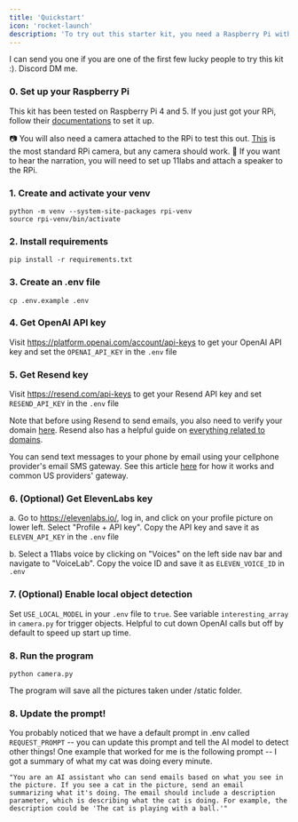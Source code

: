 ```yaml
---
title: 'Quickstart'
icon: 'rocket-launch'
description: 'To try out this starter kit, you need a Raspberry Pi with a camera module, optional a speaker module depending on your use case.'
---
```


I can send you one if you are one of the first few lucky people to try this kit :). Discord DM me.

### 0. Set up your Raspberry Pi

This kit has been tested on Raspberry Pi 4 and 5. If you just got your RPi, follow their [documentations](https://www.raspberrypi.com/documentation/computers/getting-started.html) to set it up.

📷 You will also need a camera attached to the RPi to test this out. [This](https://www.adafruit.com/product/5657) is the most standard RPi camera, but any camera should work.
📢 If you want to hear the narration, you will need to set up 11labs and attach a speaker to the RPi.

### 1. Create and activate your venv

```
python -m venv --system-site-packages rpi-venv
source rpi-venv/bin/activate
```

### 2. Install requirements

```
pip install -r requirements.txt
```

### 3. Create an .env file

```
cp .env.example .env
```

### 4. Get OpenAI API key

Visit https://platform.openai.com/account/api-keys to get your OpenAI API key and set the `OPENAI_API_KEY` in the `.env` file

### 5. Get Resend key

Visit https://resend.com/api-keys to get your Resend API key and set `RESEND_API_KEY` in the `.env` file

Note that before using Resend to send emails, you also need to verify your domain [here](https://resend.com/domains). Resend also has a helpful guide on [everything related to domains](https://resend.com/docs/dashboard/domains/introduction).

You can send text messages to your phone by email using your cellphone provider's email SMS gateway. See this article [here](https://www.digitaltrends.com/mobile/how-to-send-a-text-from-your-email-account/) for how it works and common US providers' gateway.

### 6. (Optional) Get ElevenLabs key

a. Go to https://elevenlabs.io/, log in, and click on your profile picture on lower left. Select "Profile + API key". Copy the API key and save it as `ELEVEN_API_KEY` in the `.env` file

b. Select a 11labs voice by clicking on "Voices" on the left side nav bar and navigate to "VoiceLab". Copy the voice ID and save it as `ELEVEN_VOICE_ID` in `.env`

### 7. (Optional) Enable local object detection

Set `USE_LOCAL_MODEL` in your `.env` file to `true`. See variable `interesting_array` in `camera.py` for trigger objects. Helpful to cut down OpenAI calls but off by default to speed up start up time.

### 8. Run the program

```
python camera.py
```

The program will save all the pictures taken under /static folder.

### 8. Update the prompt!

You probably noticed that we have a default prompt in .env called `REQUEST_PROMPT` -- you can update this prompt and tell the AI model to detect other things! One example that worked for me is the following prompt -- I got a summary of what my cat was doing every minute.

`"You are an AI assistant who can send emails based on what you see in the picture.
   If you see a cat in the picture, send an email summarizing what it's doing. The email should include a description parameter, which is describing what the cat is doing.
   For example, the description could be 'The cat is playing with a ball.'"`
